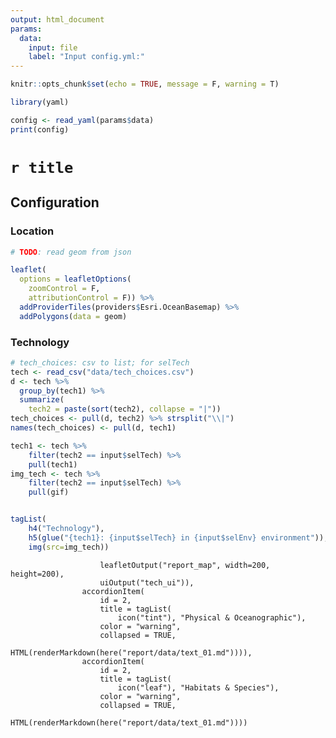 ```yaml
---
output: html_document
params:  
  data:  
    input: file  
    label: "Input config.yml:"
---
```


```r
knitr::opts_chunk$set(echo = TRUE, message = F, warning = T)
```

```r
library(yaml)

config <- read_yaml(params$data)
print(config)
```

# `r title` 

## Configuration

### Location

```r
# TODO: read geom from json

leaflet(
  options = leafletOptions(
    zoomControl = F,
    attributionControl = F)) %>%
  addProviderTiles(providers$Esri.OceanBasemap) %>%
  addPolygons(data = geom)
```

### Technology

```r
# tech_choices: csv to list; for selTech
tech <- read_csv("data/tech_choices.csv")
d <- tech %>% 
  group_by(tech1) %>% 
  summarize(
    tech2 = paste(sort(tech2), collapse = "|"))
tech_choices <- pull(d, tech2) %>% strsplit("\\|")
names(tech_choices) <- pull(d, tech1)

tech1 <- tech %>% 
    filter(tech2 == input$selTech) %>% 
    pull(tech1)
img_tech <- tech %>% 
    filter(tech2 == input$selTech) %>% 
    pull(gif)


tagList(
    h4("Technology"),
    h5(glue("{tech1}: {input$selTech} in {input$selEnv} environment")),
    img(src=img_tech))
```

                        leafletOutput("report_map", width=200, height=200),
                        uiOutput("tech_ui")),
                    accordionItem(
                        id = 2,
                        title = tagList(
                            icon("tint"), "Physical & Oceanographic"),
                        color = "warning",
                        collapsed = TRUE,
                        HTML(renderMarkdown(here("report/data/text_01.md")))),
                    accordionItem(
                        id = 2,
                        title = tagList(
                            icon("leaf"), "Habitats & Species"),
                        color = "warning",
                        collapsed = TRUE,
                        HTML(renderMarkdown(here("report/data/text_01.md"))))